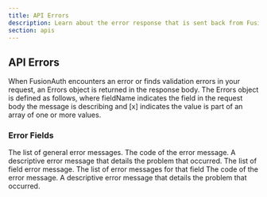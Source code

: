 ```yaml
---
title: API Errors
description: Learn about the error response that is sent back from FusionAuth APIs
section: apis
---
```


## API Errors

When FusionAuth encounters an error or finds validation errors in your request, an Errors object is returned in the response body. The Errors object is defined as follows, where <InlineField>fieldName</InlineField> indicates the field in the request body the message is describing and <InlineField>[x]</InlineField> indicates the value is part of an array of one or more values.

### Error Fields

<APIBlock>
  <APIField name="generalErrors" type="Array">
    The list of general error messages.
  </APIField>
  <APIField name="generalErrors[x].code" type="String">
    The code of the error message.
  </APIField>
  <APIField name="generalErrors[x].message" type="String">
    A descriptive error message that details the problem that occurred.
  </APIField>
  <APIField name="fieldErrors" type="Object">
    The list of field error message.
  </APIField>
  <APIField name="fieldErrors[fieldName]" type="Array">
    The list of error messages for that field
  </APIField>
  <APIField name="fieldErrors[fieldName][x].code" type="String">
    The code of the error message.
  </APIField>
  <APIField name="fieldErrors[fieldName][x].message" type="String">
    A descriptive error message that details the problem that occurred.
  </APIField>
</APIBlock>

<JSON title="Example Errors JSON Object" src="errors.json" />

